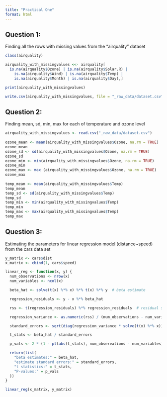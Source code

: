 ```yaml
---
title: "Practical One"
format: html
---
```


## Question 1:
Finding all the rows with missing values from the "airquality" dataset

```r
class(airquality)

airquality_with_missingvalues <<- airquality[
  is.na(airquality$Ozone) | is.na(airquality$Solar.R) | 
    is.na(airquality$Wind) | is.na(airquality$Temp) | 
    is.na(airquality$Month) | is.na(airquality$Day),]

print(airquality_with_missingvalues)

write.csv(airquality_with_missingvalues, file = "_raw_data/dataset.csv") #saving our manipulated data 
```

## Question 2:
Finding mean, sd, min, max for each of temperature and ozone level

```r
airquality_with_missingvalues <- read.csv("_raw_data/dataset.csv")
  
ozone_mean <- mean(airquality_with_missingvalues$Ozone, na.rm = TRUE)
ozone_mean
ozone_sd <- sd(airquality_with_missingvalues$Ozone, na.rm = TRUE)
ozone_sd
ozone_min <- min(airquality_with_missingvalues$Ozone, na.rm = TRUE)
ozone_min
ozone_max <- max (airquality_with_missingvalues$Ozone, na.rm = TRUE)
ozone_max
  
temp_mean <- mean(airquality_with_missingvalues$Temp)
temp_mean
temp_sd <- sd(airquality_with_missingvalues$Temp)
temp_sd
temp_min <- min(airquality_with_missingvalues$Temp)
temp_min
temp_max <- max(airquality_with_missingvalues$Temp)
temp_max
```

## Question 3:
Estimating the parameters for linear regression model (distance\~speed) from the cars data set

```r
y_matrix <- cars$dist
x_matrix <- cbind(1, cars$speed)

linear_reg <- function(x, y) {
  num_observations <- nrow(x)
  num_variables <- ncol(x)

  beta_hat <- solve(t(x) %*% x) %*% t(x) %*% y  # beta estimate 

  regression_residuals <- y - x %*% beta_hat

  rss <- t(regression_residuals) %*% regression_residuals  # residual sum of squares

  regression_variance <- as.numeric(rss) / (num_observations - num_variables)  

  standard_errors <- sqrt(diag(regression_variance * solve(t(x) %*% x)))  

  t_stats <- beta_hat / standard_errors  

  p_vals <- 2 * (1 - pt(abs(t_stats), num_observations - num_variables))

  return(list(
    "beta estimates:" = beta_hat, 
    "estimate standard errors:" = standard_errors, 
    "t statistics:" = t_stats, 
    "P-values:" = p_vals
  ))
}

linear_reg(x_matrix, y_matrix)
```


